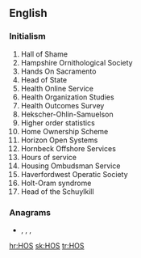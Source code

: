 {{also|hos|hös|hős|hoš|hoş|Hos.}}
==English==

===Initialism===
{{rfc-header|Initialism}}
{{head|en|initialism}}

# Hall of Shame
# Hampshire Ornithological Society
# Hands On Sacramento
# Head of State
# Health Online Service
# Health Organization Studies
# Health Outcomes Survey
# Hekscher-Ohlin-Samuelson
# Higher order statistics
# Home Ownership Scheme
# Horizon Open Systems
# Hornbeck Offshore Services
# Hours of service
# Housing Ombudsman Service
# Haverfordwest Operatic Society
# Holt-Oram syndrome
# Head of the Schuylkill

===Anagrams===
* {{l|en|ohs}}, {{l|en|Osh}}, {{l|en|sho}}, {{l|en|soh}}

[[hr:HOS]]
[[sk:HOS]]
[[tr:HOS]]